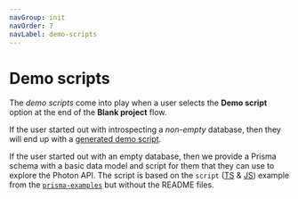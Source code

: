 ```yaml
---
navGroup: init
navOrder: 7
navLabel: demo-scripts
---
```


# Demo scripts

The _demo scripts_ come into play when a user selects the **Demo script** option at the end of the **Blank project** flow. 

If the user started out with introspecting a _non-empty_ database, then they will end up with a [generated demo script](./introspection-results).

If the user started out with an empty database, then we provide a Prisma schema with a basic data model and script for them that they can use to explore the Photon API. The script is based on the `script` ([TS](https://github.com/prisma/prisma-examples/tree/prisma2/typescript/script) & [JS](https://github.com/prisma/prisma-examples/tree/prisma2/javascript/script)) example from the [`prisma-examples`](https://github.com/prisma/prisma-examples/tree/prisma2) but without the README files.
